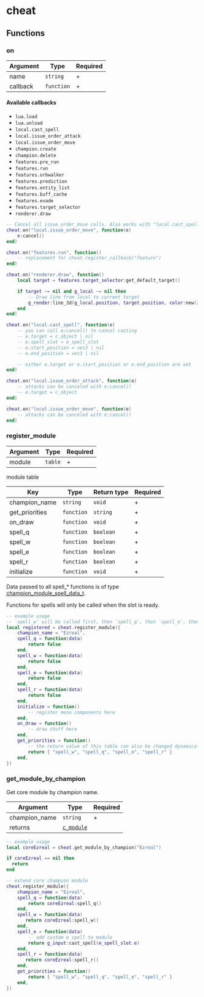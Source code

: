 # cheat

## Functions

### on

| Argument | Type       | Required |
| -------- | ---------- | -------- |
| name     | `string`   | +        |
| callback | `function` | +        |

#### Available callbacks

- `lua.load`
- `lua.unload`
- `local.cast_spell`
- `local.issue_order_attack`
- `local.issue_order_move`
- `champion.create`
- `champion.delete`
- `features.pre_run`
- `features.run`
- `features.orbwalker`
- `features.prediction`
- `features.entity_list`
- `features.buff_cache`
- `features.evade`
- `features.target_selector`
- `renderer.draw`

```lua /cheat.on/
-- Cancel all issue_order_move calls. Also works with "local.cast_spell", "local.issue_order_attack"
cheat.on("local.issue_order_move", function(e)
    e:cancel()
end)

cheat.on("features.run", function()
    -- replacement for cheat.register_callback("feature")
end)

cheat.on("renderer.draw", function()
    local target = features.target_selector:get_default_target()

    if target ~= nil and g_local ~= nil then
        -- Draw line from local to current target
        g_render:line_3d(g_local.position, target.position, color:new(255, 255, 255, 255), 1)
    end
end)

cheat.on("local.cast_spell", function(e) 
    -- you can call e:cancel() to cancel casting
    -- e.target = c_object | nil
    -- e.spell_slot = e_spell_slot
    -- e.start_position = vec3 | nil
    -- e.end_position = vec3 | nil

    -- either e.target or e.start_position or e.end_position are set
end)

cheat.on("local.issue_order_attack", function(e)
    -- attacks can be canceled with e:cancel()
    -- e.target = c_object
end)

cheat.on("local.issue_order_move", function(e)
    -- attacks can be canceled with e:cancel()
end)
```

### register_module

| Argument | Type    | Required |
| -------- | ------- | -------- |
| module   | `table` | +        |

module table

| Key            | Type       | Return type | Required |
| -------------- | ---------- | ----------- | -------- |
| champion_name  | `string`   | `void`      | +        |
| get_priorities | `function` | `string`    | +        |
| on_draw        | `function` | `void`      | +        |
| spell_q        | `function` | `boolean`   | +        |
| spell_w        | `function` | `boolean`   | +        |
| spell_e        | `function` | `boolean`   | +        |
| spell_r        | `function` | `boolean`   | +        |
| initialize     | `function` | `void`      | +        |

Data passed to all spell\_\* functions is of type [champion_module_spell_data_t](/structs/champion_module_spell_data_t).

Functions for spells will only be called when the slot is ready.

```lua
-- example usage
-- `spell_w` will be called first, then `spell_q`, then `spell_e`, then `spell_r`
local registered = cheat.register_module({
    champion_name = "Ezreal",
    spell_q = function(data)
        return false
    end,
    spell_w = function(data)
        return false
    end,
    spell_e = function(data)
        return false
    end,
    spell_r = function(data)
        return false
    end,
    initialize = function()
        -- register menu components here
    end,
    on_draw = function()
        -- draw stuff here
    end,
    get_priorities = function()
        -- the return value of this table can also be changed dynamically
        return { "spell_w", "spell_q", "spell_e", "spell_r" }
    end,
})
```

### get_module_by_champion

Get core module by champion name.

| Argument      | Type                            | Required |
| ------------- | ------------------------------- | -------- |
| champion_name | `string`                        | +        |
| returns       | [`c_module`](/classes/c_module) |          |

```lua /cheat.get_module_by_champion/
-- example usage
local coreEzreal = cheat.get_module_by_champion("Ezreal")

if coreEzreal == nil then
  return
end

-- extend core champion module
cheat.register_module({
    champion_name = "Ezreal",
    spell_q = function(data)
        return coreEzreal:spell_q()
    end,
    spell_w = function(data)
       return coreEzreal:spell_w()
    end,
    spell_e = function(data)
        -- add custom e spell to module
        return g_input:cast_spell(e_spell_slot.e)
    end,
    spell_r = function(data)
       return coreEzreal:spell_r()
    end,
    get_priorities = function()
        return { "spell_w", "spell_q", "spell_e", "spell_r" }
    end,
})
```
